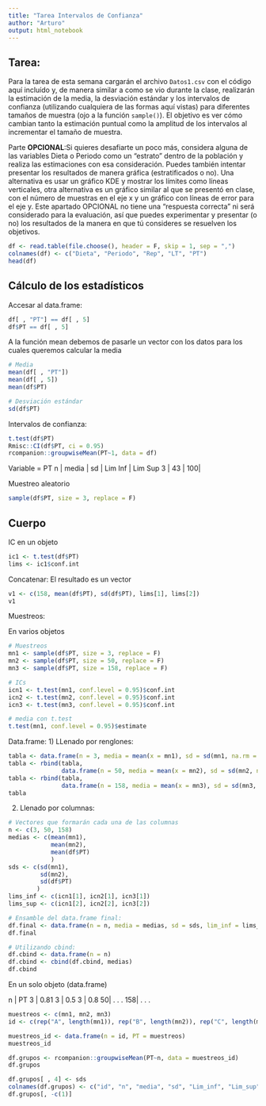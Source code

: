 ```yaml
---
title: "Tarea Intervalos de Confianza"
author: "Arturo"
output: html_notebook
---
```


## Tarea:
Para la tarea de esta semana cargarán el archivo `Datos1.csv` con el código aquí incluído y, de manera similar a como se vio durante la clase, realizarán la estimación de la media, la desviación estándar y los intervalos de confianza (utilizando cualquiera de las formas aquí vistas) para diferentes tamaños de muestra (ojo a la función `sample()`). El objetivo es ver cómo cambian tanto la estimación puntual como la amplitud de los intervalos al incrementar el tamaño de muestra.

Parte **OPCIONAL**:Si quieres desafiarte un poco más, considera alguna de las variables Dieta o Periodo como un "estrato" dentro de la población y realiza las estimaciones con esa consideración. Puedes también intentar presentar los resultados de manera gráfica (estratificados o no). Una alternativa es usar un gráfico KDE y mostrar los límites como líneas verticales, otra alternativa es un gráfico similar al que se presentó en clase, con el número de muestras en el eje x y un gráfico con líneas de error para el eje y. Este apartado OPCIONAL no tiene una "respuesta correcta" ni será considerado para la evaluación, así que puedes experimentar y presentar (o no) los resultados de la manera en que tú consideres se resuelven los objetivos.

```r
df <- read.table(file.choose(), header = F, skip = 1, sep = ",")
colnames(df) <- c("Dieta", "Periodo", "Rep", "LT", "PT")
head(df)
```
## Cálculo de los estadísticos
Accesar al data.frame:
```r
df[ , "PT"] == df[ , 5] 
df$PT == df[ , 5]
```

A la función mean debemos de pasarle un vector con los datos para los cuales queremos calcular la media
```r
# Media
mean(df[ , "PT"])
mean(df[ , 5])
mean(df$PT)
```

```r
# Desviación estándar
sd(df$PT)
```

Intervalos de confianza:
```r
t.test(df$PT)
Rmisc::CI(df$PT, ci = 0.95) 
rcompanion::groupwiseMean(PT~1, data = df)
```

Variable = PT
n  | media | sd | Lim Inf | Lim Sup
3  |
43 |
100|

Muestreo aleatorio
```r
sample(df$PT, size = 3, replace = F)
```

## Cuerpo
IC en un objeto
```r
ic1 <- t.test(df$PT)
lims <- ic1$conf.int
```

Concatenar: El resultado es un vector
```r
v1 <- c(158, mean(df$PT), sd(df$PT), lims[1], lims[2])
v1
```

Muestreos:

En varios objetos
```r
# Muestreos
mn1 <- sample(df$PT, size = 3, replace = F)
mn2 <- sample(df$PT, size = 50, replace = F)
mn3 <- sample(df$PT, size = 158, replace = F)

# ICs
icn1 <- t.test(mn1, conf.level = 0.95)$conf.int
icn2 <- t.test(mn2, conf.level = 0.95)$conf.int
icn3 <- t.test(mn3, conf.level = 0.95)$conf.int

# media con t.test
t.test(mn1, conf.level = 0.95)$estimate
```


Data.frame:
1) LLenado por renglones:
```r
tabla <- data.frame(n = 3, media = mean(x = mn1), sd = sd(mn1, na.rm = T), lim_inf = icn1[1], lim_sup = icn1[2])
tabla <- rbind(tabla,
               data.frame(n = 50, media = mean(x = mn2), sd = sd(mn2, na.rm = T), lim_inf = icn2[1], lim_sup = icn2[2]))
tabla <- rbind(tabla,
               data.frame(n = 158, media = mean(x = mn3), sd = sd(mn3, na.rm = T), lim_inf = icn3[1], lim_sup = icn3[2]))
tabla
```

2) Llenado por columnas:
```r
# Vectores que formarán cada una de las columnas
n <- c(3, 50, 158)
medias <- c(mean(mn1),
            mean(mn2),
            mean(df$PT)
            )
sds <- c(sd(mn1),
         sd(mn2),
         sd(df$PT)
        )
lims_inf <- c(icn1[1], icn2[1], icn3[1])
lims_sup <- c(icn1[2], icn2[2], icn3[2])

# Ensamble del data.frame final:
df.final <- data.frame(n = n, media = medias, sd = sds, lim_inf = lims_inf, lim_sup = lims_sup)
df.final

# Utilizando cbind:
df.cbind <- data.frame(n = n)
df.cbind <- cbind(df.cbind, medias)
df.cbind
```

En un solo objeto (data.frame)

n | PT
3 | 0.81
3 | 0.5
3 | 0.8
50|
.
.
.
158|
.
.
.

```r
muestreos <- c(mn1, mn2, mn3)
id <- c(rep("A", length(mn1)), rep("B", length(mn2)), rep("C", length(mn3)))

muestreos_id <- data.frame(n = id, PT = muestreos)
muestreos_id
```
```r
df.grupos <- rcompanion::groupwiseMean(PT~n, data = muestreos_id)
df.grupos
```

```r
df.grupos[ , 4] <- sds
colnames(df.grupos) <- c("id", "n", "media", "sd", "Lim_inf", "Lim_sup")
df.grupos[, -c(1)]
```

